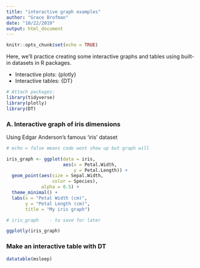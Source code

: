 ```yaml
---
title: "interactive graph examples"
author: "Grace Brofman"
date: "10/22/2019"
output: html_document
---
```


```r
knitr::opts_chunk$set(echo = TRUE)
```

Here, we'll practice creating some interactive graphs and tables using built-in datasets in R packages.

- Interactive plots: {plotly}
- Interactive tables: {DT}

```r
# Attach packages:
library(tidyverse)
library(plotly)
library(DT)

```

### A. Interactive graph of iris dimensions

Using Edgar Anderson's famous 'iris' dataset

```r

# echo = false means code wont show up but graph will

iris_graph <- ggplot(data = iris, 
                     aes(x = Petal.Width,
                         y = Petal.Length)) + 
  geom_point(aes(size = Sepal.Width,
                 color = Species),
             alpha = 0.5) + 
  theme_minimal() + 
  labs(x = "Petal Width (cm)",
       y = "Petal Length (cm)",
       title = "My iris graph")

# iris_graph    - to save for later

ggplotly(iris_graph)

```

### Make an interactive table with DT

```r
datatable(msleep)
```


